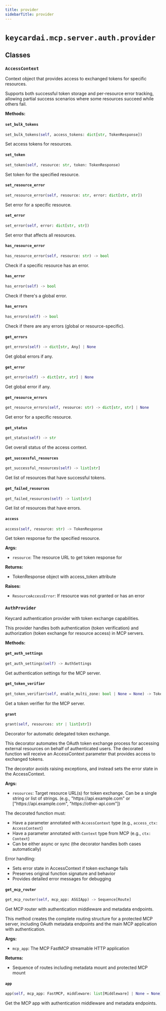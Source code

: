 ```yaml
---
title: provider
sidebarTitle: provider
---
```


# `keycardai.mcp.server.auth.provider`

## Classes

### `AccessContext` <sup><a href="https://github.com/keycardai/python-sdk/blob/main/src/keycardai/mcp/server/auth/provider.py#L41" target="_blank"><Icon icon="github" style="width: 14px; height: 14px;" /></a></sup>


Context object that provides access to exchanged tokens for specific resources.

Supports both successful token storage and per-resource error tracking,
allowing partial success scenarios where some resources succeed while others fail.


**Methods:**

#### `set_bulk_tokens` <sup><a href="https://github.com/keycardai/python-sdk/blob/main/src/keycardai/mcp/server/auth/provider.py#L58" target="_blank"><Icon icon="github" style="width: 14px; height: 14px;" /></a></sup>

```python
set_bulk_tokens(self, access_tokens: dict[str, TokenResponse])
```

Set access tokens for resources.


#### `set_token` <sup><a href="https://github.com/keycardai/python-sdk/blob/main/src/keycardai/mcp/server/auth/provider.py#L62" target="_blank"><Icon icon="github" style="width: 14px; height: 14px;" /></a></sup>

```python
set_token(self, resource: str, token: TokenResponse)
```

Set token for the specified resource.


#### `set_resource_error` <sup><a href="https://github.com/keycardai/python-sdk/blob/main/src/keycardai/mcp/server/auth/provider.py#L68" target="_blank"><Icon icon="github" style="width: 14px; height: 14px;" /></a></sup>

```python
set_resource_error(self, resource: str, error: dict[str, str])
```

Set error for a specific resource.


#### `set_error` <sup><a href="https://github.com/keycardai/python-sdk/blob/main/src/keycardai/mcp/server/auth/provider.py#L74" target="_blank"><Icon icon="github" style="width: 14px; height: 14px;" /></a></sup>

```python
set_error(self, error: dict[str, str])
```

Set error that affects all resources.


#### `has_resource_error` <sup><a href="https://github.com/keycardai/python-sdk/blob/main/src/keycardai/mcp/server/auth/provider.py#L78" target="_blank"><Icon icon="github" style="width: 14px; height: 14px;" /></a></sup>

```python
has_resource_error(self, resource: str) -> bool
```

Check if a specific resource has an error.


#### `has_error` <sup><a href="https://github.com/keycardai/python-sdk/blob/main/src/keycardai/mcp/server/auth/provider.py#L82" target="_blank"><Icon icon="github" style="width: 14px; height: 14px;" /></a></sup>

```python
has_error(self) -> bool
```

Check if there's a global error.


#### `has_errors` <sup><a href="https://github.com/keycardai/python-sdk/blob/main/src/keycardai/mcp/server/auth/provider.py#L86" target="_blank"><Icon icon="github" style="width: 14px; height: 14px;" /></a></sup>

```python
has_errors(self) -> bool
```

Check if there are any errors (global or resource-specific).


#### `get_errors` <sup><a href="https://github.com/keycardai/python-sdk/blob/main/src/keycardai/mcp/server/auth/provider.py#L90" target="_blank"><Icon icon="github" style="width: 14px; height: 14px;" /></a></sup>

```python
get_errors(self) -> dict[str, Any] | None
```

Get global errors if any.


#### `get_error` <sup><a href="https://github.com/keycardai/python-sdk/blob/main/src/keycardai/mcp/server/auth/provider.py#L94" target="_blank"><Icon icon="github" style="width: 14px; height: 14px;" /></a></sup>

```python
get_error(self) -> dict[str, str] | None
```

Get global error if any.


#### `get_resource_errors` <sup><a href="https://github.com/keycardai/python-sdk/blob/main/src/keycardai/mcp/server/auth/provider.py#L98" target="_blank"><Icon icon="github" style="width: 14px; height: 14px;" /></a></sup>

```python
get_resource_errors(self, resource: str) -> dict[str, str] | None
```

Get error for a specific resource.


#### `get_status` <sup><a href="https://github.com/keycardai/python-sdk/blob/main/src/keycardai/mcp/server/auth/provider.py#L102" target="_blank"><Icon icon="github" style="width: 14px; height: 14px;" /></a></sup>

```python
get_status(self) -> str
```

Get overall status of the access context.


#### `get_successful_resources` <sup><a href="https://github.com/keycardai/python-sdk/blob/main/src/keycardai/mcp/server/auth/provider.py#L111" target="_blank"><Icon icon="github" style="width: 14px; height: 14px;" /></a></sup>

```python
get_successful_resources(self) -> list[str]
```

Get list of resources that have successful tokens.


#### `get_failed_resources` <sup><a href="https://github.com/keycardai/python-sdk/blob/main/src/keycardai/mcp/server/auth/provider.py#L115" target="_blank"><Icon icon="github" style="width: 14px; height: 14px;" /></a></sup>

```python
get_failed_resources(self) -> list[str]
```

Get list of resources that have errors.


#### `access` <sup><a href="https://github.com/keycardai/python-sdk/blob/main/src/keycardai/mcp/server/auth/provider.py#L119" target="_blank"><Icon icon="github" style="width: 14px; height: 14px;" /></a></sup>

```python
access(self, resource: str) -> TokenResponse
```

Get token response for the specified resource.

**Args:**
- `resource`: The resource URL to get token response for

**Returns:**
- TokenResponse object with access_token attribute

**Raises:**
- `ResourceAccessError`: If resource was not granted or has an error


### `AuthProvider` <sup><a href="https://github.com/keycardai/python-sdk/blob/main/src/keycardai/mcp/server/auth/provider.py#L146" target="_blank"><Icon icon="github" style="width: 14px; height: 14px;" /></a></sup>


Keycard authentication provider with token exchange capabilities.

This provider handles both authentication (token verification) and authorization
(token exchange for resource access) in MCP servers.


**Methods:**

#### `get_auth_settings` <sup><a href="https://github.com/keycardai/python-sdk/blob/main/src/keycardai/mcp/server/auth/provider.py#L354" target="_blank"><Icon icon="github" style="width: 14px; height: 14px;" /></a></sup>

```python
get_auth_settings(self) -> AuthSettings
```

Get authentication settings for the MCP server.


#### `get_token_verifier` <sup><a href="https://github.com/keycardai/python-sdk/blob/main/src/keycardai/mcp/server/auth/provider.py#L364" target="_blank"><Icon icon="github" style="width: 14px; height: 14px;" /></a></sup>

```python
get_token_verifier(self, enable_multi_zone: bool | None = None) -> TokenVerifier
```

Get a token verifier for the MCP server.


#### `grant` <sup><a href="https://github.com/keycardai/python-sdk/blob/main/src/keycardai/mcp/server/auth/provider.py#L378" target="_blank"><Icon icon="github" style="width: 14px; height: 14px;" /></a></sup>

```python
grant(self, resources: str | list[str])
```

Decorator for automatic delegated token exchange.

This decorator automates the OAuth token exchange process for accessing
external resources on behalf of authenticated users. The decorated function
will receive an AccessContext parameter that provides access to exchanged tokens.

The decorator avoids raising exceptions, and instead sets the error state in the AccessContext.

**Args:**
- `resources`: Target resource URL(s) for token exchange.
      Can be a single string or list of strings.
      (e.g., "https\://api.example.com" or
       ["https\://api.example.com", "https\://other-api.com"])

The decorated function must:
- Have a parameter annotated with `AccessContext` type (e.g., `access_ctx: AccessContext`)
- Have a parameter annotated with `Context` type from MCP (e.g., `ctx: Context`)
- Can be either async or sync (the decorator handles both cases automatically)

Error handling:
- Sets error state in AccessContext if token exchange fails
- Preserves original function signature and behavior
- Provides detailed error messages for debugging


#### `get_mcp_router` <sup><a href="https://github.com/keycardai/python-sdk/blob/main/src/keycardai/mcp/server/auth/provider.py#L632" target="_blank"><Icon icon="github" style="width: 14px; height: 14px;" /></a></sup>

```python
get_mcp_router(self, mcp_app: ASGIApp) -> Sequence[Route]
```

Get MCP router with authentication middleware and metadata endpoints.

This method creates the complete routing structure for a protected MCP server,
including OAuth metadata endpoints and the main MCP application with authentication.

**Args:**
- `mcp_app`: The MCP FastMCP streamable HTTP application

**Returns:**
- Sequence of routes including metadata mount and protected MCP mount


#### `app` <sup><a href="https://github.com/keycardai/python-sdk/blob/main/src/keycardai/mcp/server/auth/provider.py#L664" target="_blank"><Icon icon="github" style="width: 14px; height: 14px;" /></a></sup>

```python
app(self, mcp_app: FastMCP, middleware: list[Middleware] | None = None) -> ASGIApp
```

Get the MCP app with authentication middleware and metadata endpoints.

